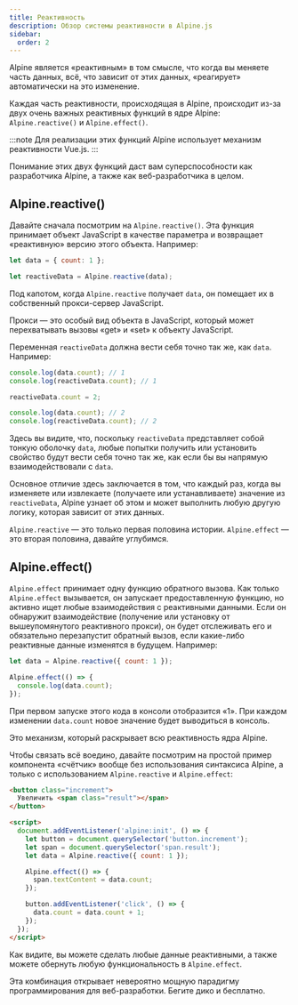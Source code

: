 ```yaml
---
title: Реактивность
description: Обзор системы реактивности в Alpine.js
sidebar:
  order: 2
---
```



Alpine является «реактивным» в том смысле, что когда вы меняете часть данных, всё, что зависит от этих данных, «реагирует» автоматически на это изменение.

Каждая часть реактивности, происходящая в Alpine, происходит из-за двух очень важных реактивных функций в ядре Alpine: `Alpine.reactive()` и `Alpine.effect()`.

:::note
    Для реализации этих функций Alpine использует механизм реактивности Vue.js.
:::

<LinkCard title="Подробнее о @vue/reactivity" href="https://github.com/vuejs/vue-next/tree/master/packages/reactivity" />

Понимание этих двух функций даст вам суперспособности как разработчика Alpine, а также как веб-разработчика в целом.

## Alpine.reactive()

Давайте сначала посмотрим на `Alpine.reactive()`. Эта функция принимает объект JavaScript в качестве параметра и возвращает «реактивную» версию этого объекта. Например:

```js {3}
let data = { count: 1 };

let reactiveData = Alpine.reactive(data);
```

Под капотом, когда `Alpine.reactive` получает `data`, он помещает их в собственный прокси-сервер JavaScript.

Прокси — это особый вид объекта в JavaScript, который может перехватывать вызовы «get» и «set» к объекту JavaScript.

<LinkCard title="Подробнее о прокси в JavaScript" href="https://developer.mozilla.org/ru/docs/Web/JavaScript/Reference/Global_Objects/Proxy" />

Переменная `reactiveData` должна вести себя точно так же, как `data`. Например:

```js
console.log(data.count); // 1
console.log(reactiveData.count); // 1

reactiveData.count = 2;

console.log(data.count); // 2
console.log(reactiveData.count); // 2
```

Здесь вы видите, что, поскольку `reactiveData` представляет собой тонкую оболочку `data`, любые попытки получить или установить свойство будут вести себя точно так же, как если бы вы напрямую взаимодействовали с `data`.

Основное отличие здесь заключается в том, что каждый раз, когда вы изменяете или извлекаете (получаете или устанавливаете) значение из `reactiveData`, Alpine узнает об этом и может выполнить любую другую логику, которая зависит от этих данных.

`Alpine.reactive` — это только первая половина истории. `Alpine.effect` — это вторая половина, давайте углубимся.

## Alpine.effect()

`Alpine.effect` принимает одну функцию обратного вызова. Как только `Alpine.effect` вызывается, он запускает предоставленную функцию, но активно ищет любые взаимодействия с реактивными данными. Если он обнаружит взаимодействие (получение или установку от вышеупомянутого реактивного прокси), он будет отслеживать его и обязательно перезапустит обратный вызов, если какие-либо реактивные данные изменятся в будущем. Например:

```js {3}
let data = Alpine.reactive({ count: 1 });

Alpine.effect(() => {
  console.log(data.count);
});
```

При первом запуске этого кода в консоли отобразится «1». При каждом изменении `data.count` новое значение будет выводиться в консоль.

Это механизм, который раскрывает всю реактивность ядра Alpine.

Чтобы связать всё воедино, давайте посмотрим на простой пример компонента «счётчик» вообще без использования синтаксиса Alpine, а только с использованием `Alpine.reactive` и `Alpine.effect`:

```html live "Alpine.reactive" "Alpine.effect"
<button class="increment">
  Увеличить <span class="result"></span>
</button>

<script>
  document.addEventListener('alpine:init', () => {
    let button = document.querySelector('button.increment');
    let span = document.querySelector('span.result');
    let data = Alpine.reactive({ count: 1 });

    Alpine.effect(() => {
      span.textContent = data.count;
    });

    button.addEventListener('click', () => {
      data.count = data.count + 1;
    });
  });
</script>
```

Как видите, вы можете сделать любые данные реактивными, а также можете обернуть любую функциональность в `Alpine.effect`.

Эта комбинация открывает невероятно мощную парадигму программирования для веб-разработки. Бегите дико и бесплатно.
